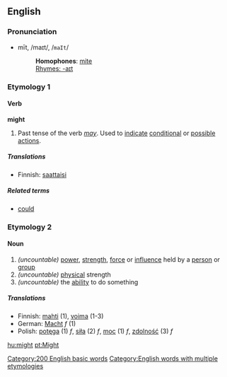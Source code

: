 ==English==

{{rank|without|make|def|112|might|being|day|through}}

===Pronunciation===
*mīt, /maɪt/, /<tt>maIt</tt>/
*:'''Homophones''': [[mite]]
*:[[Rhymes:English:-aɪt|Rhymes: -aɪt]]

===Etymology 1===
====Verb ====
'''might'''
#Past tense of the verb ''[[may]]''. Used to [[indicate]] [[conditional]] or [[possible]] [[action]]s.

=====Translations=====
*Finnish: [[saattaisi]]

=====Related terms=====
*[[could]]

===Etymology 2===
==== Noun ====
{{en-noun2|'''might'''|-}}
#''(uncountable)'' [[power]], [[strength]], [[force]] or [[influence]] held by a [[person]] or [[group]]
#''(uncountable)'' [[physical]] strength
#''(uncountable)'' the [[ability]] to do something

=====Translations=====
*Finnish: [[mahti]] (1), [[voima]] (1-3)
*German: [[Macht]] ''f'' (1)
*Polish: [[potęga]] (1) ''f'', [[siła]] (2) ''f'', [[moc]] (1) ''f'', [[zdolność]] (3) ''f''

[[Category:200 English basic words]]
[[Category:English words with multiple etymologies]]

[[hu:might]]
[[pt:Might]]
